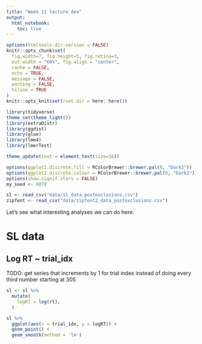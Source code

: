 ```yaml
---
title: "Week 11 lecture dev"
output: 
  html_notebook:
    toc: true
---
```


```r
options(htmltools.dir.version = FALSE)
knitr::opts_chunk$set(
  fig.width=7, fig.height=5, fig.retina=3,
  out.width = "60%", fig.align = "center",
  cache = FALSE,
  echo = TRUE,
  message = FALSE, 
  warning = FALSE,
  hiline = TRUE
)
knitr::opts_knit$set(root.dir = here::here())

library(tidyverse)
theme_set(theme_light())
library(extraDistr)
library(ggdist)
library(glue)
library(lme4)
library(lmerTest)

theme_update(text = element_text(size=16))

options(ggplot2.discrete.fill = RColorBrewer::brewer.pal(8, "Dark2"))
options(ggplot2.discrete.colour = RColorBrewer::brewer.pal(8, "Dark2"))
options(show.signif.stars = FALSE)
my_seed <- 8878
```

```r
sl <- read_csv("data/sl_data_postexclusions.csv")
zipfent <- read_csv("data/zipfent2_data_postexclusions.csv")
```

Let's see what interesting analyses we can do here.

# SL data

## Log RT ~ trial_idx

TODO: get series that increments by 1 for trial index instead of doing every third number starting at 305

```r
sl <- sl %>% 
  mutate(
    logRT = log(rt),
  )

sl %>% 
  ggplot(aes(x = trial_idx, y = logRT)) +
  geom_point() +
  geom_smooth(method = 'lm')
```

```r

```



